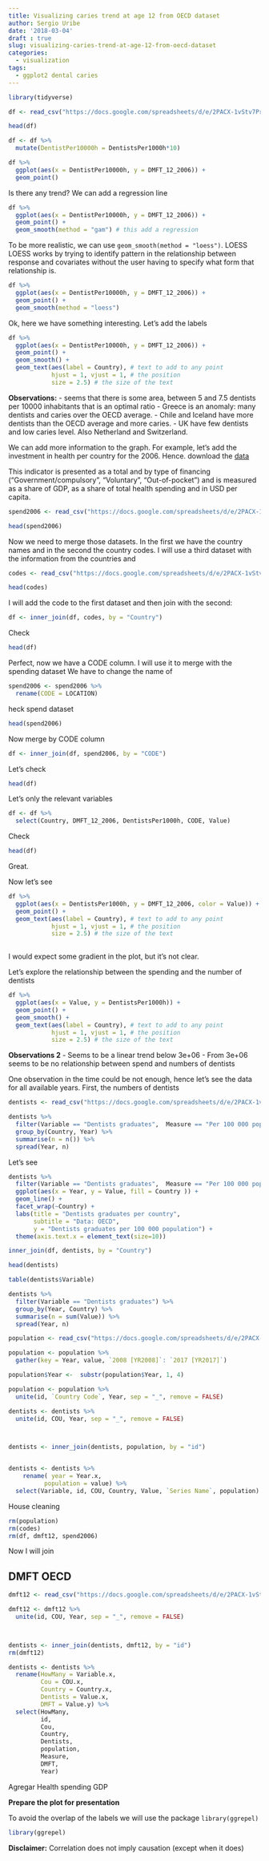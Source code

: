```yaml
---
title: Visualizing caries trend at age 12 from OECD dataset
author: Sergio Uribe
date: '2018-03-04'
draft : true
slug: visualizing-caries-trend-at-age-12-from-oecd-dataset
categories:
  - visualization
tags:
  - ggplot2 dental caries
---
```




```r
library(tidyverse)
```

```r
df <- read_csv("https://docs.google.com/spreadsheets/d/e/2PACX-1vStv7Pr69DtRKv6Nw6gVBep8hbT3pEeO6B1vNwxK_1DUHgpoTgbuRpZ4SvgtHFQnBZJVGeeQVyRuXZl/pub?gid=1485746444&single=true&output=csv")
```

```r
head(df)
```

```r
df <- df %>% 
  mutate(DentistPer10000h = DentistsPer1000h*10)
```

```r
df %>% 
  ggplot(aes(x = DentistPer10000h, y = DMFT_12_2006)) +
  geom_point()
```
Is there any trend?
We can add a regression line

```r
df %>% 
  ggplot(aes(x = DentistPer10000h, y = DMFT_12_2006)) +
  geom_point() +
  geom_smooth(method = "gam") # this add a regression

```

To be more realistic, we can use `geom_smooth(method = "loess")`. LOESS LOESS works by trying to identify pattern in the relationship between response and covariates without the user having to specify what form that relationship is. 
```r
df %>% 
  ggplot(aes(x = DentistPer10000h, y = DMFT_12_2006)) +
  geom_point() +
  geom_smooth(method = "loess")

```
Ok, here we have something interesting. 
Let's add the labels
```r
df %>% 
  ggplot(aes(x = DentistPer10000h, y = DMFT_12_2006)) +
  geom_point() +
  geom_smooth() +
  geom_text(aes(label = Country), # text to add to any point
            hjust = 1, vjust = 1, # the position
            size = 2.5) # the size of the text

```
__Observations:__ 
 - seems that there is some area, between 5 and 7.5 dentists per 10000 inhabitants that is an optimal ratio
 - Greece is an anomaly: many dentists and caries over the OECD average.
 - Chile and Iceland have more dentists than the OECD average and more caries. 
 - UK have few dentists and low caries level. Also Netherland and Switzerland.
 
We can add more information to the graph. For example, let's add the investment in health per country for the 2006. Hence. download the [data](https://data.oecd.org/healthres/health-spending.htm)

This indicator is presented as a total and by type of financing (“Government/compulsory”, “Voluntary”, “Out-of-pocket”) and is measured as a share of GDP, as a share of total health spending and in USD per capita.

```r
spend2006 <- read_csv("https://docs.google.com/spreadsheets/d/e/2PACX-1vStv7Pr69DtRKv6Nw6gVBep8hbT3pEeO6B1vNwxK_1DUHgpoTgbuRpZ4SvgtHFQnBZJVGeeQVyRuXZl/pub?gid=1551359674&single=true&output=csv")
```

```r
head(spend2006)
```
Now we need to merge those datasets. In the first we have the country names and in the second the country codes. I will use a third dataset with the information from the countries and 
```r
codes <- read_csv("https://docs.google.com/spreadsheets/d/e/2PACX-1vStv7Pr69DtRKv6Nw6gVBep8hbT3pEeO6B1vNwxK_1DUHgpoTgbuRpZ4SvgtHFQnBZJVGeeQVyRuXZl/pub?gid=157877590&single=true&output=csv")
```
```r
head(codes)
```

I will add the code to the first dataset and then join with the second: 

```r
df <- inner_join(df, codes, by = "Country")
```
Check
```r
head(df)
```
Perfect, now we have a CODE column. I will use it to merge with the spending dataset
We have to change the name of 
```r
spend2006 <- spend2006 %>%
  rename(CODE = LOCATION)
```
heck spend dataset
```r
head(spend2006)
```

Now merge by CODE column
```r
df <- inner_join(df, spend2006, by = "CODE")
```
Let's check
```r
head(df)
```

Let's only the relevant variables
```r
df <- df %>% 
  select(Country, DMFT_12_2006, DentistsPer1000h, CODE, Value)
```
Check
```r
head(df)
```

Great. 

Now let's see

```r
df %>% 
  ggplot(aes(x = DentistsPer1000h, y = DMFT_12_2006, color = Value)) +
  geom_point() +
  geom_text(aes(label = Country), # text to add to any point
            hjust = 1, vjust = 1, # the position
            size = 2.5) # the size of the text
  
```

I would expect some gradient in the plot, but it's not clear. 

Let's explore the relationship between the spending and the number of dentists

```r
df %>% 
  ggplot(aes(x = Value, y = DentistsPer1000h)) + 
  geom_point() + 
  geom_smooth() +
  geom_text(aes(label = Country), # text to add to any point
            hjust = 1, vjust = 1, # the position
            size = 2.5) # the size of the text
```

__Observations 2__
  - Seems to be a linear trend below 3e+06 
  - From 3e+06 seems to be no relationship between spend and numbers of dentists
  


One observation in the time could be not enough, hence let's see the data for all available years. 
First, the numbers of dentists

```r
dentists <- read_csv("https://docs.google.com/spreadsheets/d/e/2PACX-1vStv7Pr69DtRKv6Nw6gVBep8hbT3pEeO6B1vNwxK_1DUHgpoTgbuRpZ4SvgtHFQnBZJVGeeQVyRuXZl/pub?gid=1330297229&single=true&output=csv")
```

```r
dentists %>% 
  filter(Variable == "Dentists graduates",  Measure == "Per 100 000 population") %>%
  group_by(Country, Year) %>% 
  summarise(n = n()) %>% 
  spread(Year, n)
```

Let's see
```r
dentists %>% 
  filter(Variable == "Dentists graduates",  Measure == "Per 100 000 population") %>% 
  ggplot(aes(x = Year, y = Value, fill = Country )) + 
  geom_line() + 
  facet_wrap(~Country) + 
  labs(title = "Dentists graduates per country", 
       subtitle = "Data: OECD", 
       y = "Dentists graduates per 100 000 population") +
  theme(axis.text.x = element_text(size=10))
```

```r
inner_join(df, dentists, by = "Country")
```

```r
head(dentists)
```

```r
table(dentists$Variable)
```
```r
dentists %>%
  filter(Variable == "Dentists graduates") %>% 
  group_by(Year, Country) %>% 
  summarise(n = sum(Value)) %>% 
  spread(Year, n)
```

```r
population <- read_csv("https://docs.google.com/spreadsheets/d/e/2PACX-1vStv7Pr69DtRKv6Nw6gVBep8hbT3pEeO6B1vNwxK_1DUHgpoTgbuRpZ4SvgtHFQnBZJVGeeQVyRuXZl/pub?gid=141580680&single=true&output=csv")
```
```r
population <- population %>% 
  gather(key = Year, value, `2008 [YR2008]`: `2017 [YR2017]`) 

population$Year <-  substr(population$Year, 1, 4)

population <- population %>% 
  unite(id, `Country Code`, Year, sep = "_", remove = FALSE)

dentists <- dentists %>% 
  unite(id, COU, Year, sep = "_", remove = FALSE)



dentists <- inner_join(dentists, population, by = "id")



```

```r
dentists <- dentists %>% 
    rename( year = Year.x, 
          population = value) %>% 
  select(Variable, id, COU, Country, Value, `Series Name`, population) 
```

House cleaning
```r
rm(population)
rm(codes)
rm(df, dmft12, spend2006)
```





Now I will join

## DMFT OECD
```r
dmft12 <- read_csv("https://docs.google.com/spreadsheets/d/e/2PACX-1vStv7Pr69DtRKv6Nw6gVBep8hbT3pEeO6B1vNwxK_1DUHgpoTgbuRpZ4SvgtHFQnBZJVGeeQVyRuXZl/pub?gid=1520266523&single=true&output=csv")
```
```r

dmft12 <- dmft12 %>% 
  unite(id, COU, Year, sep = "_", remove = FALSE)



dentists <- inner_join(dentists, dmft12, by = "id")
rm(dmft12)

dentists <- dentists %>% 
  rename(HowMany = Variable.x, 
         Cou = COU.x, 
         Country = Country.x, 
         Dentists = Value.x, 
         DMFT = Value.y) %>% 
  select(HowMany, 
         id, 
         Cou, 
         Country, 
         Dentists,
         population, 
         Measure, 
         DMFT, 
         Year)
```


Agregar 
Health spending
GDP

__Prepare the plot for presentation__

To avoid the overlap of the labels we will use the package `library(ggrepel)`


```r
library(ggrepel)
```

__Disclaimer:__ 
Correlation does not imply causation (except when it does)
